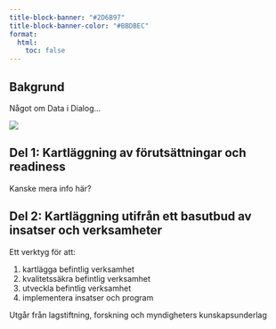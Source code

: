 ---
title-block-banner: "#2D6B97"
title-block-banner-color: "#BBDBEC"
format: 
  html:
    toc: false
---

## Bakgrund {.unnumbered}

Något om Data i Dialog...

![](/basutbud_bild.jpg)

## Del 1: Kartläggning av förutsättningar och readiness

Kanske mera info här?

## Del 2: Kartläggning utifrån ett basutbud av insatser och verksamheter

Ett verktyg för att:

1.  kartlägga befintlig verksamhet
2.  kvalitetssäkra befintlig verksamhet
3.  utveckla befintlig verksamhet
4.  implementera insatser och program

Utgår från lagstiftning, forskning och myndigheters kunskapsunderlag

